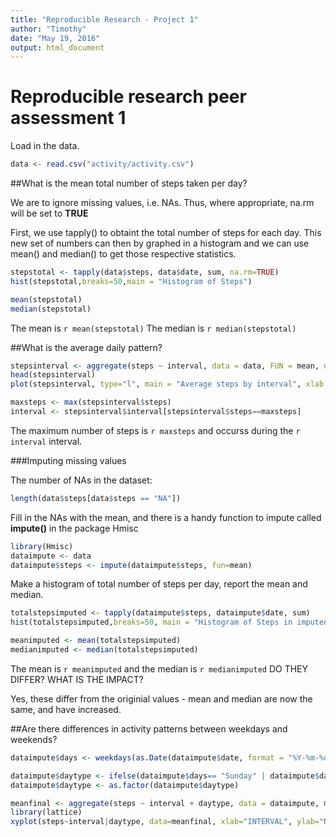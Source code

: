 ```yaml
---
title: "Reproducible Research - Project 1"
author: "Timothy"
date: "May 19, 2016"
output: html_document
---
```


# Reproducible research peer assessment 1

Load in the data.

```r
data <- read.csv("activity/activity.csv")
```

##What is the mean total number of steps taken per day?

We are to ignore missing values, i.e. NAs. Thus, where appropriate, na.rm will be set to **TRUE**


First, we use tapply() to obtaint the total number of steps for each day.
This new set of numbers can then by graphed in a histogram and we can use mean() and median() to get those respective statistics.
```r
stepstotal <- tapply(data$steps, data$date, sum, na.rm=TRUE)
hist(stepstotal,breaks=50,main = "Histogram of Steps")
```

```r
mean(stepstotal)
median(stepstotal)

```
The mean is `r mean(stepstotal)`
The median is `r median(stepstotal)`

##What is the average daily pattern?

```r
stepsinterval <- aggregate(steps ~ interval, data = data, FUN = mean, na.rm=TRUE)
head(stepsinterval)
plot(stepsinterval, type="l", main = "Average steps by interval", xlab ="5 minute interval", ylab = "Average steps across days")
```

```r
maxsteps <- max(stepsinterval$steps)
interval <- stepsinterval$interval[stepsinterval$steps==maxsteps]
```

The maximum number of steps is `r maxsteps` and occurss during the `r interval` interval.

###Imputing missing values

The number of NAs in the dataset:

```r
length(data$steps[data$steps == "NA"])
```

Fill in the NAs with the mean, and there is a handy function to impute called **impute()** in the package Hmisc
```r
library(Hmisc)
dataimpute <- data
dataimpute$steps <- impute(dataimpute$steps, fun=mean)
```
Make a histogram of total number of steps per day, report the mean and median.
```r
totalstepsimputed <- tapply(dataimpute$steps, dataimpute$date, sum)
hist(totalstepsimputed,breaks=50, main = "Histogram of Steps in imputed data")
```

```r
meanimputed <- mean(totalstepsimputed)
medianimputed <- median(totalstepsimputed)
```
The mean is `r meanimputed` and the median is `r medianimputed`
DO THEY DIFFER? WHAT IS THE IMPACT?

Yes, these differ from the originial values - mean and median are now the same, and have increased.

##Are there differences in activity patterns between weekdays and weekends?
```r
dataimpute$days <- weekdays(as.Date(dataimpute$date, format = "%Y-%m-%d"))

dataimpute$daytype <- ifelse(dataimpute$days== "Sunday" | dataimpute$days == "Saturday", "weekend", "weekday")
dataimpute$daytype <- as.factor(dataimpute$daytype)
```

```r
meanfinal <- aggregate(steps ~ interval + daytype, data = dataimpute, mean)
library(lattice)
xyplot(steps~interval|daytype, data=meanfinal, xlab="INTERVAL", ylab="NUMBER OF STEPS", type="l", layout=c(1,2))
```
